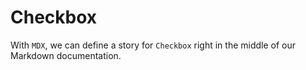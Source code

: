 # Checkbox

With `MDX`, we can define a story for `Checkbox` right in the middle of our
Markdown documentation.